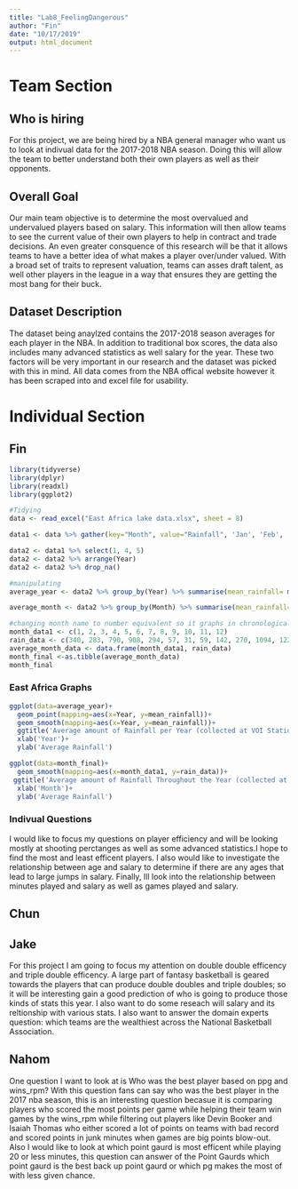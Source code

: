 ```yaml
---
title: "Lab8_FeelingDangerous"
author: "Fin"
date: "10/17/2019"
output: html_document
---
```

# Team Section
## Who is hiring 
For this project, we are being hired by a NBA general manager who want us to look at indivual data for the 2017-2018 NBA season. Doing this will allow the team to better understand both their own players as well as their opponents.

## Overall Goal
Our main team objective is to determine the most overvalued and undervalued players based on salary. This information will then allow teams to see the current value of their own players to help in contract and trade decisions. An even greater consquence of this research will be that it allows teams to have a better idea of what makes a player over/under valued. With a broad set of traits to represent valuation, teams can asses draft talent, as well other players in the league in a way that ensures they are getting the most bang for their buck.

## Dataset Description
The dataset being anaylzed contains the 2017-2018 season averages for each player in the NBA. In addition to traditional box scores, the data also includes many advanced statistics as well salary for the year. These two factors will be very important in our research and the dataset was picked with this in mind. All data comes from the NBA offical website however it has been scraped into and excel file for usability.

# Individual Section

## Fin
```r
library(tidyverse)
library(dplyr)
library(readxl)
library(ggplot2)

#Tidying 
data <- read_excel("East Africa lake data.xlsx", sheet = 8)

data1 <- data %>% gather(key="Month", value="Rainfall", 'Jan', 'Feb', 'Mar', 'Apr', 'May', 'Jun', 'Jul', 'Aug', 'Sep', 'Oct', 'Nov', 'Dec')

data2 <- data1 %>% select(1, 4, 5)
data2 <- data2 %>% arrange(Year)
data2 <- data2 %>% drop_na()

#manipulating 
average_year <- data2 %>% group_by(Year) %>% summarise(mean_rainfall= mean(Rainfall))

average_month <- data2 %>% group_by(Month) %>% summarise(mean_rainfall= mean(Rainfall)) %>% arrange(mean_rainfall)

#changing month name to number equivalent so it graphs in chronological order
month_data1 <- c(1, 2, 3, 4, 5, 6, 7, 8, 9, 10, 11, 12)
rain_data <- c(340, 283, 790, 908, 294, 57, 31, 59, 142, 270, 1094, 1225)
average_month_data <- data.frame(month_data1, rain_data)
month_final <-as.tibble(average_month_data)
month_final
```

### East Africa Graphs

```r

ggplot(data=average_year)+
  geom_point(mapping=aes(x=Year, y=mean_rainfall))+
  geom_smooth(mapping=aes(x=Year, y=mean_rainfall))+
  ggtitle('Average amount of Rainfall per Year (collected at VOI Station)')+
  xlab('Year')+
  ylab('Average Rainfall')

ggplot(data=month_final)+
  geom_smooth(mapping=aes(x=month_data1, y=rain_data))+
 ggtitle('Average amount of Rainfall Throughout the Year (collected at VOI Station)')+
  xlab('Month')+
  ylab('Average Rainfall')

```

### Indivual Questions
I would like to focus my questions on player efficiency and will be looking mostly at shooting perctanges as well as some advanced statistics.I hope to find the most and least  efficent players. I also would like to investigate the relationship between age and salary to determine if there are any ages that lead to large jumps in salary. Finally, Ill look into the relationship between minutes played and salary as well as games played and salary. 

## Chun 

## Jake
For this project I am going to focus my attention on double double efficency and triple double efficency. A large part of fantasy basketball is geared towards the players that can produce double doubles and triple doubles; so it will be interesting gain a good prediction of who is going to produce those kinds of stats this year. I also want to do some reseach will salary and its reltionship with various stats. I also want to answer the domain experts question: which teams are the wealthiest across the National Basketball Association.

## Nahom
One question I want to look at is Who was the best player based on ppg and wins_rpm? With this question fans can say who was the best player in the 2017 nba season, this is an interesting question becasue it is comparing players who scored the most points per game while helping their team win games by the wins_rpm while filtering out players like Devin Booker and Isaiah Thomas who either scored a lot of points on teams with bad record and scored points in junk minutes when games are big points blow-out. Also I would like to look at which point gaurd is most efficent while playing 20 or less minutes, this question can answer of the Point Gaurds which point gaurd is the best back up point gaurd or which pg makes the most of with less given chance.  
 
 


